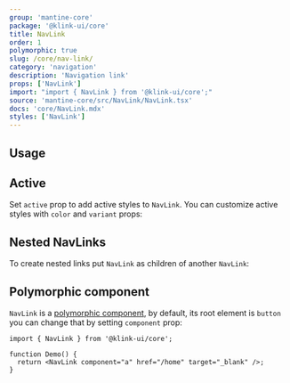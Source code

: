 ```yaml
---
group: 'mantine-core'
package: '@klink-ui/core'
title: NavLink
order: 1
polymorphic: true
slug: /core/nav-link/
category: 'navigation'
description: 'Navigation link'
props: ['NavLink']
import: "import { NavLink } from '@klink-ui/core';"
source: 'mantine-core/src/NavLink/NavLink.tsx'
docs: 'core/NavLink.mdx'
styles: ['NavLink']
---
```



## Usage

<Demo data={NavLinkDemos.usage} />

## Active

Set `active` prop to add active styles to `NavLink`. You can customize active styles with `color` and `variant` props:

<Demo data={NavLinkDemos.active} />

## Nested NavLinks

To create nested links put `NavLink` as children of another `NavLink`:

<Demo data={NavLinkDemos.nested} />

## Polymorphic component

`NavLink` is a [polymorphic component](/guides/polymorphic/), by default, its root element is `button`
you can change that by setting `component` prop:

```tsx
import { NavLink } from '@klink-ui/core';

function Demo() {
  return <NavLink component="a" href="/home" target="_blank" />;
}
```
